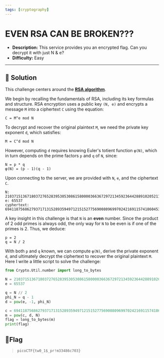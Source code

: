 ---
tags: [cryptography]
---
# EVEN RSA CAN BE BROKEN???

- **Description:** This service provides you an encrypted flag. Can you decrypt it with just N & e?
- **Difficulty:** Easy

---

## 🔎 Solution
This challenge centers around the **[RSA algorithm](https://www.geeksforgeeks.org/rsa-algorithm-cryptography/)**. 

We begin by recalling the fundamentals of RSA, including its key formulas and structure. 
RSA encryption uses a public key `(N, e)` and encrypts a message `M` into a ciphertext `C` using the equation:
```
C = M^e mod N
```
To decrypt and recover the original plaintext `M`, we need the private key exponent `d`, which satisfies:
```
M = C^d mod N
```
However, computing `d` requires knowing Euler's totient function `φ(N)`, which in turn depends on the prime factors `p` and `q` of `N`, since:
```
N = p * q
φ(N) = (p - 1)(q - 1)
```  

Upon connecting to the server, we are provided with `N`, `e`, and the ciphertext `C`.
```
N: 21037151367180372765283953053086158000036636729721345923644288910205211401496718658564665653657364950489341853920464418028274161652165537591176971735966138
e: 65537
cyphertext: 6941187568627937171315289359497121515277569008096997024216911574186045398719488165082024925203613804200214707279648799387512395476391994412507744098543075
```

A key insight in this challenge is that `N` is an **even** number. 
Since the product of 2 odd primes is always odd, the only way for `N` to be even is if one of the primes is 2. Thus, we deduce:
```
p = 2
q = N / 2
```
With both `p` and `q` known, we can compute `φ(N)`, derive the private exponent `d`, and ultimately decrypt the ciphertext to recover the original plaintext `M`.
Here I write a little script to solve the challenge:
```python
from Crypto.Util.number import long_to_bytes

N = 21037151367180372765283953053086158000036636729721345923644288910205211401496718658564665653657364950489341853920464418028274161652165537591176971735966138
e = 65537

q = N // 2
phi_N = q - 1
d = pow(e, -1, phi_N)

c = 6941187568627937171315289359497121515277569008096997024216911574186045398719488165082024925203613804200214707279648799387512395476391994412507744098543075
m = pow(c, d, N)
flag = long_to_bytes(m)
print(flag)
```

## 🚩Flag
> `picoCTF{tw0_1$_pr!m33486c703}`
